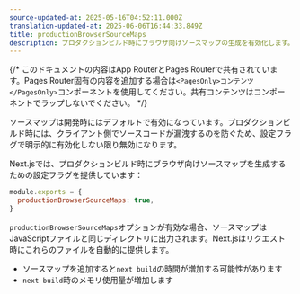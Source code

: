 ```yaml
---
source-updated-at: 2025-05-16T04:52:11.000Z
translation-updated-at: 2025-06-06T16:44:33.849Z
title: productionBrowserSourceMaps
description: プロダクションビルド時にブラウザ向けソースマップの生成を有効化します。
---
```


{/* このドキュメントの内容はApp RouterとPages Routerで共有されています。Pages Router固有の内容を追加する場合は`<PagesOnly>コンテンツ</PagesOnly>`コンポーネントを使用してください。共有コンテンツはコンポーネントでラップしないでください。 */}

ソースマップは開発時にはデフォルトで有効になっています。プロダクションビルド時には、クライアント側でソースコードが漏洩するのを防ぐため、設定フラグで明示的に有効化しない限り無効になります。

Next.jsでは、プロダクションビルド時にブラウザ向けソースマップを生成するための設定フラグを提供しています：

```js filename="next.config.js"
module.exports = {
  productionBrowserSourceMaps: true,
}
```

`productionBrowserSourceMaps`オプションが有効な場合、ソースマップはJavaScriptファイルと同じディレクトリに出力されます。Next.jsはリクエスト時にこれらのファイルを自動的に提供します。

- ソースマップを追加すると`next build`の時間が増加する可能性があります
- `next build`時のメモリ使用量が増加します
